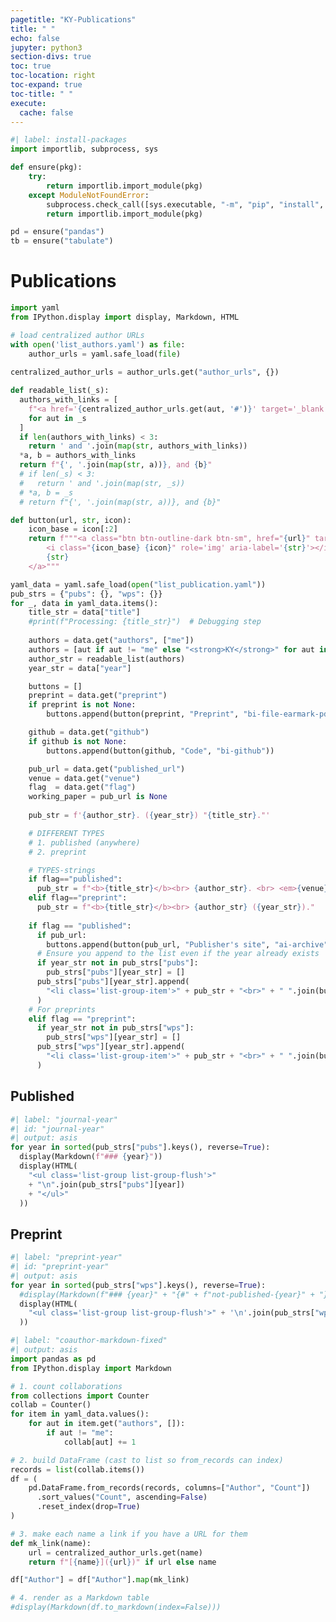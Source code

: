 ```yaml
---
pagetitle: "KY-Publications"
title: " "
echo: false
jupyter: python3
section-divs: true
toc: true
toc-location: right
toc-expand: true
toc-title: " "
execute:
  cache: false
---
```


<!-- --- -->
<!-- pagetitle: "KY-Publications" -->
<!-- title: " " -->
<!-- echo: false -->
<!-- jupyter: python3 -->
<!-- toc: true -->
<!-- toc-location: right -->
<!-- toc-expand: true -->
<!-- toc-title: " " -->
<!-- section-divs: false -->
<!-- keep-md: false -->
<!-- format: -->
<!--   html: -->
<!--     page-layout: article -->
<!-- execute: -->
<!--   cache: false -->
<!-- --- -->

<!-- # flags -->
<!-- - 'published' : Publication -->
<!-- - 'preprint'  : Preprint -->

<!-- :::{.column-page-left} -->

```python
#| label: install-packages
import importlib, subprocess, sys

def ensure(pkg):
    try:
        return importlib.import_module(pkg)
    except ModuleNotFoundError:
        subprocess.check_call([sys.executable, "-m", "pip", "install", pkg])
        return importlib.import_module(pkg)

pd = ensure("pandas")
tb = ensure("tabulate")
```


# Publications 

```python
import yaml
from IPython.display import display, Markdown, HTML

# load centralized author URLs
with open('list_authors.yaml') as file:
    author_urls = yaml.safe_load(file)
    
centralized_author_urls = author_urls.get("author_urls", {})

def readable_list(_s):
  authors_with_links = [
    f"<a href='{centralized_author_urls.get(aut, '#')}' target='_blank'>{aut}</a>" if aut in centralized_author_urls else aut 
    for aut in _s
  ]
  if len(authors_with_links) < 3:
    return ' and '.join(map(str, authors_with_links))
  *a, b = authors_with_links
  return f"{', '.join(map(str, a))}, and {b}"
  # if len(_s) < 3:
  #   return ' and '.join(map(str, _s))
  # *a, b = _s
  # return f"{', '.join(map(str, a))}, and {b}"

def button(url, str, icon):
    icon_base = icon[:2]
    return f"""<a class="btn btn-outline-dark btn-sm", href="{url}" target="_blank" rel="noopener noreferrer">
        <i class="{icon_base} {icon}" role='img' aria-label='{str}'></i>
        {str}
    </a>"""

yaml_data = yaml.safe_load(open("list_publication.yaml"))
pub_strs = {"pubs": {}, "wps": {}}
for _, data in yaml_data.items():
    title_str = data["title"]
    #print(f"Processing: {title_str}")  # Debugging step
    
    authors = data.get("authors", ["me"])
    authors = [aut if aut != "me" else "<strong>KY</strong>" for aut in authors]
    author_str = readable_list(authors)
    year_str = data["year"]

    buttons = []
    preprint = data.get("preprint")
    if preprint is not None:
        buttons.append(button(preprint, "Preprint", "bi-file-earmark-pdf"))

    github = data.get("github")
    if github is not None:
        buttons.append(button(github, "Code", "bi-github"))

    pub_url = data.get("published_url")
    venue = data.get("venue")
    flag  = data.get("flag")
    working_paper = pub_url is None
    
    pub_str = f'{author_str}. ({year_str}) "{title_str}."'

    # DIFFERENT TYPES
    # 1. published (anywhere)
    # 2. preprint  

    # TYPES-strings
    if flag=="published":
      pub_str = f"<b>{title_str}</b><br> {author_str}. <br> <em>{venue}</em>."
    elif flag=="preprint":
      pub_str = f"<b>{title_str}</b><br> {author_str} ({year_str})."
    
    if flag == "published":
      if pub_url:
        buttons.append(button(pub_url, "Publisher's site", "ai-archive"))
      # Ensure you append to the list even if the year already exists
      if year_str not in pub_strs["pubs"]:
        pub_strs["pubs"][year_str] = []
      pub_strs["pubs"][year_str].append(
        "<li class='list-group-item'>" + pub_str + "<br>" + " ".join(buttons) + "</li>"
      )
    # For preprints
    elif flag == "preprint":
      if year_str not in pub_strs["wps"]:
        pub_strs["wps"][year_str] = []
      pub_strs["wps"][year_str].append(
        "<li class='list-group-item'>" + pub_str + "<br>" + " ".join(buttons) + "</li>"
      )
```

<!--
## Published 
-->

## Published

```python
#| label: "journal-year"
#| id: "journal-year"
#| output: asis
for year in sorted(pub_strs["pubs"].keys(), reverse=True):
  display(Markdown(f"### {year}"))
  display(HTML(
    "<ul class='list-group list-group-flush'>"
    + "\n".join(pub_strs["pubs"][year])
    + "</ul>"
  ))
```

## Preprint

```python
#| label: "preprint-year"
#| id: "preprint-year"
#| output: asis
for year in sorted(pub_strs["wps"].keys(), reverse=True):
  #display(Markdown(f"### {year}" + "{#" + f"not-published-{year}" + "}"))
  display(HTML(
    "<ul class='list-group list-group-flush'>" + '\n'.join(pub_strs["wps"][year]) + "</ul>"
  ))
```


<!-- ## List of Coauthors -->

```python
#| label: "coauthor-markdown-fixed"
#| output: asis
import pandas as pd
from IPython.display import Markdown

# 1. count collaborations
from collections import Counter
collab = Counter()
for item in yaml_data.values():
    for aut in item.get("authors", []):
        if aut != "me":
            collab[aut] += 1

# 2. build DataFrame (cast to list so from_records can index)
records = list(collab.items())
df = (
    pd.DataFrame.from_records(records, columns=["Author", "Count"])
      .sort_values("Count", ascending=False)
      .reset_index(drop=True)
)

# 3. make each name a link if you have a URL for them
def mk_link(name):
    url = centralized_author_urls.get(name)
    return f"[{name}]({url})" if url else name

df["Author"] = df["Author"].map(mk_link)

# 4. render as a Markdown table
#display(Markdown(df.to_markdown(index=False)))
```


<!-- ::: -->
